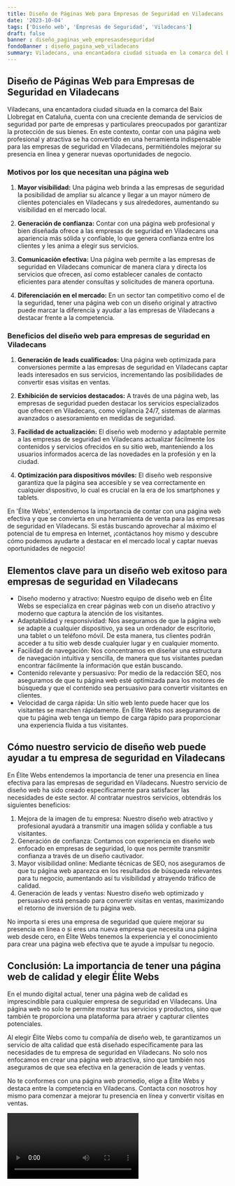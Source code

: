 ```yaml
---
title: Diseño de Páginas Web para Empresas de Seguridad en Viladecans
date: '2023-10-04'
tags: ['Diseño web', 'Empresas de Seguridad', 'Viladecans']
draft: false
banner : diseño_paginas_web_empresasdeseguridad
fondoBanner : diseño_pagina_web_viladecans
summary: Viladecans, una encantadora ciudad situada en la comarca del Baix Llobregat en Cataluña, cuenta con una creciente demanda de servicios de seguridad por parte de empresas y particulares preocupados por garantizar la protección de sus bienes. En este contexto, contar con una página web profesional y atractiva se ha convertido en una herramienta indispensable para las empresas de seguridad en Viladecans, permitiéndoles mejorar su presencia en línea y generar nuevas oportunidades de negocio.
---
```


## Diseño de Páginas Web para Empresas de Seguridad en Viladecans

Viladecans, una encantadora ciudad situada en la comarca del Baix Llobregat en Cataluña, cuenta con una creciente demanda de servicios de seguridad por parte de empresas y particulares preocupados por garantizar la protección de sus bienes. En este contexto, contar con una página web profesional y atractiva se ha convertido en una herramienta indispensable para las empresas de seguridad en Viladecans, permitiéndoles mejorar su presencia en línea y generar nuevas oportunidades de negocio.

### Motivos por los que necesitan una página web

1. **Mayor visibilidad:** Una página web brinda a las empresas de seguridad la posibilidad de ampliar su alcance y llegar a un mayor número de clientes potenciales en Viladecans y sus alrededores, aumentando su visibilidad en el mercado local.

2. **Generación de confianza:** Contar con una página web profesional y bien diseñada ofrece a las empresas de seguridad en Viladecans una apariencia más sólida y confiable, lo que genera confianza entre los clientes y les anima a elegir sus servicios.

3. **Comunicación efectiva:** Una página web permite a las empresas de seguridad en Viladecans comunicar de manera clara y directa los servicios que ofrecen, así como establecer canales de contacto eficientes para atender consultas y solicitudes de manera oportuna.

4. **Diferenciación en el mercado:** En un sector tan competitivo como el de la seguridad, tener una página web con un diseño original y atractivo puede marcar la diferencia y ayudar a las empresas de Viladecans a destacar frente a la competencia.

### Beneficios del diseño web para empresas de seguridad en Viladecans

1. **Generación de leads cualificados:** Una página web optimizada para conversiones permite a las empresas de seguridad en Viladecans captar leads interesados en sus servicios, incrementando las posibilidades de convertir esas visitas en ventas.

2. **Exhibición de servicios destacados:** A través de una página web, las empresas de seguridad pueden destacar los servicios especializados que ofrecen en Viladecans, como vigilancia 24/7, sistemas de alarmas avanzados o asesoramiento en medidas de seguridad.

3. **Facilidad de actualización:** El diseño web moderno y adaptable permite a las empresas de seguridad en Viladecans actualizar fácilmente los contenidos y servicios ofrecidos en su sitio web, manteniendo a los usuarios informados acerca de las novedades en la profesión y en la ciudad.

4. **Optimización para dispositivos móviles:** El diseño web responsive garantiza que la página sea accesible y se vea correctamente en cualquier dispositivo, lo cual es crucial en la era de los smartphones y tablets.

En 'Élite Webs', entendemos la importancia de contar con una página web efectiva y que se convierta en una herramienta de venta para las empresas de seguridad en Viladecans. Si estás buscando aprovechar al máximo el potencial de tu empresa en Internet, ¡contáctanos hoy mismo y descubre cómo podemos ayudarte a destacar en el mercado local y captar nuevas oportunidades de negocio!

<GifSeo />

<Cta />

## Elementos clave para un diseño web exitoso para empresas de seguridad en Viladecans

- Diseño moderno y atractivo: Nuestro equipo de diseño web en Élite Webs se especializa en crear páginas web con un diseño atractivo y moderno que captura la atención de los visitantes.
- Adaptabilidad y responsividad: Nos aseguramos de que la página web se adapte a cualquier dispositivo, ya sea un ordenador de escritorio, una tablet o un teléfono móvil. De esta manera, tus clientes podrán acceder a tu sitio web desde cualquier lugar y en cualquier momento.
- Facilidad de navegación: Nos concentramos en diseñar una estructura de navegación intuitiva y sencilla, de manera que tus visitantes puedan encontrar fácilmente la información que están buscando.
- Contenido relevante y persuasivo: Por medio de la redacción SEO, nos aseguramos de que tu página web esté optimizada para los motores de búsqueda y que el contenido sea persuasivo para convertir visitantes en clientes.
- Velocidad de carga rápida: Un sitio web lento puede hacer que los visitantes se marchen rápidamente. En Élite Webs nos aseguramos de que tu página web tenga un tiempo de carga rápido para proporcionar una experiencia fluida a tus visitantes.

## Cómo nuestro servicio de diseño web puede ayudar a tu empresa de seguridad en Viladecans

En Élite Webs entendemos la importancia de tener una presencia en línea efectiva para las empresas de seguridad en Viladecans. Nuestro servicio de diseño web ha sido creado específicamente para satisfacer las necesidades de este sector. Al contratar nuestros servicios, obtendrás los siguientes beneficios:

1. Mejora de la imagen de tu empresa: Nuestro diseño web atractivo y profesional ayudará a transmitir una imagen sólida y confiable a tus visitantes.
2. Generación de confianza: Contamos con experiencia en diseño web enfocado en empresas de seguridad, lo que nos permite transmitir confianza a través de un diseño cautivador.
3. Mayor visibilidad online: Mediante técnicas de SEO, nos aseguramos de que tu página web aparezca en los resultados de búsqueda relevantes para tu negocio, aumentando así tu visibilidad y atrayendo tráfico de calidad.
4. Generación de leads y ventas: Nuestro diseño web optimizado y persuasivo está pensado para convertir visitas en ventas, maximizando el retorno de inversión de tu página web.

No importa si eres una empresa de seguridad que quiere mejorar su presencia en línea o si eres una nueva empresa que necesita una página web desde cero, en Élite Webs tenemos la experiencia y el conocimiento para crear una página web efectiva que te ayude a impulsar tu negocio.

## Conclusión: La importancia de tener una página web de calidad y elegir Élite Webs

En el mundo digital actual, tener una página web de calidad es imprescindible para cualquier empresa de seguridad en Viladecans. Una página web no solo te permite mostrar tus servicios y productos, sino que también te proporciona una plataforma para atraer y capturar clientes potenciales.

Al elegir Élite Webs como tu compañía de diseño web, te garantizamos un servicio de alta calidad que está diseñado específicamente para las necesidades de tu empresa de seguridad en Viladecans. No solo nos enfocamos en crear una página web atractiva, sino que también nos aseguramos de que sea efectiva en la generación de leads y ventas.

No te conformes con una página web promedio, elige a Élite Webs y destaca entre la competencia en Viladecans. Contacta con nosotros hoy mismo para comenzar a mejorar tu presencia en línea y convertir visitas en ventas.

<Video />

<CtaBot job='Empresas de Seguridad' city='Viladecans'/>

<Gmaps query='Viladecans+españa+maps' />